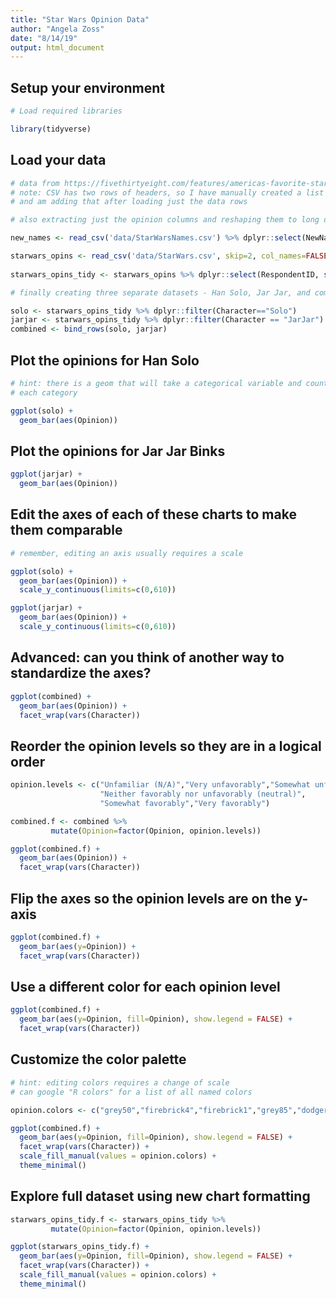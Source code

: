 ```yaml
---
title: "Star Wars Opinion Data"
author: "Angela Zoss"
date: "8/14/19"
output: html_document
---
```


## Setup your environment

```r

# Load required libraries

library(tidyverse)

```

## Load your data

```r

# data from https://fivethirtyeight.com/features/americas-favorite-star-wars-movies-and-least-favorite-characters/
# note: CSV has two rows of headers, so I have manually created a list of headers 
# and am adding that after loading just the data rows

# also extracting just the opinion columns and reshaping them to long data format

new_names <- read_csv('data/StarWarsNames.csv') %>% dplyr::select(NewNames)

starwars_opins <- read_csv('data/StarWars.csv', skip=2, col_names=FALSE) %>% setNames(unlist(new_names))
  
starwars_opins_tidy <- starwars_opins %>% dplyr::select(RespondentID, starts_with("Opinion")) %>% gather("Character","Opinion",-RespondentID) %>% mutate(Character=sub("Opinion","",Character)) %>% na.omit()

# finally creating three separate datasets - Han Solo, Jar Jar, and combined

solo <- starwars_opins_tidy %>% dplyr::filter(Character=="Solo")
jarjar <- starwars_opins_tidy %>% dplyr::filter(Character == "JarJar")
combined <- bind_rows(solo, jarjar)

```

## Plot the opinions for Han Solo

```r

# hint: there is a geom that will take a categorical variable and count the data points in
# each category

ggplot(solo) +
  geom_bar(aes(Opinion))

```

## Plot the opinions for Jar Jar Binks

```r

ggplot(jarjar) +
  geom_bar(aes(Opinion))

```

## Edit the axes of each of these charts to make them comparable

```r

# remember, editing an axis usually requires a scale

ggplot(solo) +
  geom_bar(aes(Opinion)) +
  scale_y_continuous(limits=c(0,610))

ggplot(jarjar) +
  geom_bar(aes(Opinion)) +
  scale_y_continuous(limits=c(0,610))

```

## Advanced: can you think of another way to standardize the axes?

```r

ggplot(combined) +
  geom_bar(aes(Opinion)) +
  facet_wrap(vars(Character))

```

## Reorder the opinion levels so they are in a logical order

```r

opinion.levels <- c("Unfamiliar (N/A)","Very unfavorably","Somewhat unfavorably",
                    "Neither favorably nor unfavorably (neutral)",
                    "Somewhat favorably","Very favorably")

combined.f <- combined %>% 
         mutate(Opinion=factor(Opinion, opinion.levels))

ggplot(combined.f) +
  geom_bar(aes(Opinion)) +
  facet_wrap(vars(Character))

```

## Flip the axes so the opinion levels are on the y-axis

```r

ggplot(combined.f) +
  geom_bar(aes(y=Opinion)) +
  facet_wrap(vars(Character))

```

## Use a different color for each opinion level

```r

ggplot(combined.f) +
  geom_bar(aes(y=Opinion, fill=Opinion), show.legend = FALSE) +
  facet_wrap(vars(Character))

```

## Customize the color palette

```r

# hint: editing colors requires a change of scale
# can google "R colors" for a list of all named colors

opinion.colors <- c("grey50","firebrick4","firebrick1","grey85","dodgerblue1","dodgerblue4")

ggplot(combined.f) +
  geom_bar(aes(y=Opinion, fill=Opinion), show.legend = FALSE) +
  facet_wrap(vars(Character)) +
  scale_fill_manual(values = opinion.colors) +
  theme_minimal()

```

## Explore full dataset using new chart formatting

```r

starwars_opins_tidy.f <- starwars_opins_tidy %>% 
         mutate(Opinion=factor(Opinion, opinion.levels))

ggplot(starwars_opins_tidy.f) +
  geom_bar(aes(y=Opinion, fill=Opinion), show.legend = FALSE) +
  facet_wrap(vars(Character)) +
  scale_fill_manual(values = opinion.colors) +
  theme_minimal()

```

